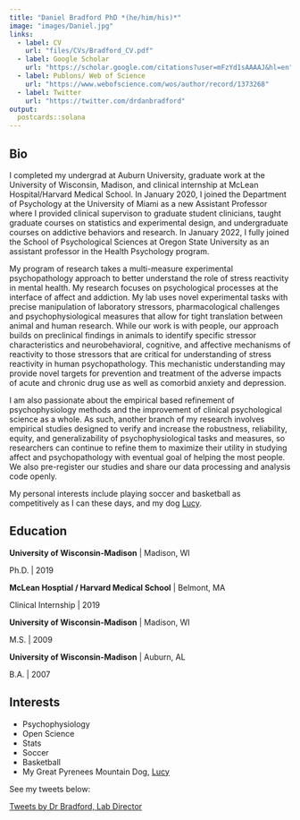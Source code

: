 ```yaml
---
title: "Daniel Bradford PhD *(he/him/his)*"
image: "images/Daniel.jpg"
links:
  - label: CV
    url: "files/CVs/Bradford_CV.pdf"
  - label: Google Scholar
    url: "https://scholar.google.com/citations?user=mFzYd1sAAAAJ&hl=en"
  - label: Publons/ Web of Science
    url: "https://www.webofscience.com/wos/author/record/1373268"
  - label: Twitter
    url: "https://twitter.com/drdanbradford"
output:
  postcards::solana
---
```

 
## Bio

I completed my undergrad at Auburn University, graduate work at the University of Wisconsin, Madison, and clinical internship at McLean Hospital/Harvard Medical School. In January 2020, I joined the Department of Psychology at the University of Miami as a new Assistant Professor where I provided clinical supervison to graduate student clinicians, taught graduate courses on statistics and experimental design, and undergraduate courses on addictive behaviors and research. In January 2022, I fully joined the School of Psychological 
Sciences at Oregon State University as an assistant professor in the Health Psychology program.

My program of research takes a multi-measure experimental psychopathology approach to better understand the role of stress reactivity in mental health. My research focuses on psychological processes at the interface of affect and addiction. My lab uses novel experimental tasks with precise manipulation of laboratory stressors, pharmacological challenges and psychophysiological measures that allow for tight translation between animal and human research. While our work is with people, our approach builds on preclinical findings in animals to identify specific stressor characteristics and neurobehavioral, cognitive, and affective mechanisms of reactivity to those stressors that are critical for understanding of stress reactivity in human psychopathology. This mechanistic understanding may provide novel targets for prevention and treatment of the adverse impacts of acute and chronic drug use as well as comorbid anxiety and depression.

I am also passionate about the empirical based refinement of psychophysiology methods and the improvement of clinical psychological science as a whole. As such, another branch of my research involves empirical studies designed to verify and increase the robustness, reliability, equity, and generalizability of psychophysiological tasks and measures, so researchers can continue to refine them to maximize their utility in studying affect and psychopathology with eventual goal of helping the most people. We also pre-register our studies and share our data processing and analysis code openly.

My personal interests include playing soccer and basketball as competitively as I can these days, and my dog [Lucy](LucyB.html).

## Education

**University of Wisconsin-Madison** | Madison, WI 

Ph.D. | 2019

**McLean Hosptial / Harvard Medical School** | Belmont, MA

Clinical Internship | 2019

**University of Wisconsin-Madison** | Madison, WI

M.S. | 2009

**University of Wisconsin-Madison** | Auburn, AL

B.A. | 2007

## Interests
* Psychophysiology
* Open Science 
* Stats 
* Soccer 
* Basketball
* My Great Pyrenees Mountain Dog, [Lucy](LucyB.html)

See my tweets below: 

<a class="twitter-timeline" data-theme="dark" data-height = '500' href="https://twitter.com/drdanbradford?ref_src=twsrc%5Etfw">Tweets by Dr Bradford, Lab Director</a> <script async src="https://platform.twitter.com/widgets.js" charset="utf-8"></script>
